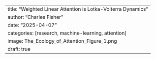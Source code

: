---
title: "Weighted Linear Attention is Lotka-Volterra Dynamics"
author: "Charles Fisher"
date: "2025-04-07"
categories: [research, machine-learning, attention]
image: The_Ecology_of_Attention_Figure_1.png
draft: true
---